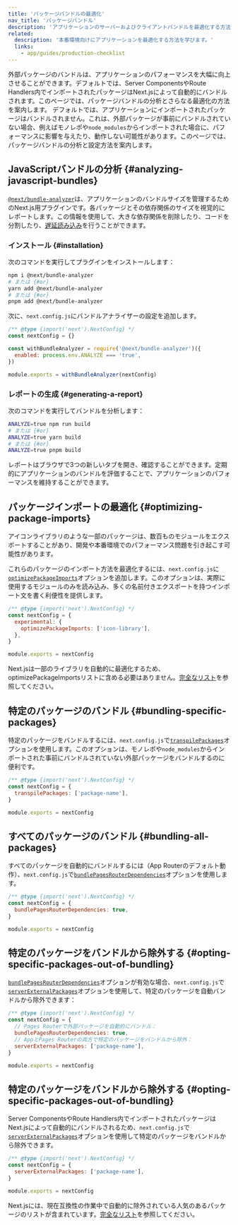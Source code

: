 ```yaml
---
title: 'パッケージバンドルの最適化'
nav_title: 'パッケージバンドル'
description: 'アプリケーションのサーバーおよびクライアントバンドルを最適化する方法を学びます。'
related:
  description: '本番環境向けにアプリケーションを最適化する方法を学びます。'
  links:
    - app/guides/production-checklist
---
```


外部パッケージのバンドルは、アプリケーションのパフォーマンスを大幅に向上させることができます。<AppOnly>デフォルトでは、Server ComponentsやRoute Handlers内でインポートされたパッケージはNext.jsによって自動的にバンドルされます。このページでは、パッケージバンドルの分析とさらなる最適化の方法を案内します。</AppOnly> <PagesOnly>デフォルトでは、アプリケーションにインポートされたパッケージはバンドルされません。これは、外部パッケージが事前にバンドルされていない場合、例えばモノレポや`node_modules`からインポートされた場合に、パフォーマンスに影響を与えたり、動作しない可能性があります。このページでは、パッケージバンドルの分析と設定方法を案内します。</PagesOnly>

## JavaScriptバンドルの分析 {#analyzing-javascript-bundles}

[`@next/bundle-analyzer`](https://www.npmjs.com/package/@next/bundle-analyzer)は、アプリケーションのバンドルサイズを管理するためのNext.js用プラグインです。各パッケージとその依存関係のサイズを視覚的にレポートします。この情報を使用して、大きな依存関係を削除したり、コードを分割したり、[遅延読み込み](/docs/app/building-your-application/optimizing/lazy-loading)を行うことができます。

### インストール {#installation}

次のコマンドを実行してプラグインをインストールします：

```bash
npm i @next/bundle-analyzer
# または {#or}
yarn add @next/bundle-analyzer
# または {#or}
pnpm add @next/bundle-analyzer
```

次に、`next.config.js`にバンドルアナライザーの設定を追加します。

```js title="next.config.js"
/** @type {import('next').NextConfig} */
const nextConfig = {}

const withBundleAnalyzer = require('@next/bundle-analyzer')({
  enabled: process.env.ANALYZE === 'true',
})

module.exports = withBundleAnalyzer(nextConfig)
```

### レポートの生成 {#generating-a-report}

次のコマンドを実行してバンドルを分析します：

```bash
ANALYZE=true npm run build
# または {#or}
ANALYZE=true yarn build
# または {#or}
ANALYZE=true pnpm build
```

レポートはブラウザで3つの新しいタブを開き、確認することができます。定期的にアプリケーションのバンドルを評価することで、アプリケーションのパフォーマンスを維持することができます。

## パッケージインポートの最適化 {#optimizing-package-imports}

アイコンライブラリのような一部のパッケージは、数百ものモジュールをエクスポートすることがあり、開発や本番環境でのパフォーマンス問題を引き起こす可能性があります。

これらのパッケージのインポート方法を最適化するには、`next.config.js`に[`optimizePackageImports`](/docs/app/api-reference/config/next-config-js/optimizePackageImports)オプションを追加します。このオプションは、実際に使用するモジュールのみを読み込み、多くの名前付きエクスポートを持つインポート文を書く利便性を提供します。

```js title="next.config.js"
/** @type {import('next').NextConfig} */
const nextConfig = {
  experimental: {
    optimizePackageImports: ['icon-library'],
  },
}

module.exports = nextConfig
```

Next.jsは一部のライブラリを自動的に最適化するため、optimizePackageImportsリストに含める必要はありません。[完全なリスト](https://nextjs.org/docs/app/api-reference/config/next-config-js/optimizePackageImports)を参照してください。

<PagesOnly>

## 特定のパッケージのバンドル {#bundling-specific-packages}

特定のパッケージをバンドルするには、`next.config.js`で[`transpilePackages`](/docs/app/api-reference/config/next-config-js/transpilePackages)オプションを使用します。このオプションは、モノレポや`node_modules`からインポートされた事前にバンドルされていない外部パッケージをバンドルするのに便利です。

```js title="next.config.js"
/** @type {import('next').NextConfig} */
const nextConfig = {
  transpilePackages: ['package-name'],
}

module.exports = nextConfig
```

## すべてのパッケージのバンドル {#bundling-all-packages}

すべてのパッケージを自動的にバンドルするには（App Routerのデフォルト動作）、`next.config.js`で[`bundlePagesRouterDependencies`](https://nextjs.org/docs/canary/pages/api-reference/config/next-config-js/bundlePagesRouterDependencies)オプションを使用します。

```js title="next.config.js"
/** @type {import('next').NextConfig} */
const nextConfig = {
  bundlePagesRouterDependencies: true,
}

module.exports = nextConfig
```

## 特定のパッケージをバンドルから除外する {#opting-specific-packages-out-of-bundling}

[`bundlePagesRouterDependencies`](https://nextjs.org/docs/canary/pages/api-reference/config/next-config-js/bundlePagesRouterDependencies)オプションが有効な場合、`next.config.js`で[`serverExternalPackages`](https://nextjs.org/docs/canary/pages/api-reference/config/next-config-js/serverExternalPackages)オプションを使用して、特定のパッケージを自動バンドルから除外できます：

```js title="next.config.js"
/** @type {import('next').NextConfig} */
const nextConfig = {
  // Pages Routerで外部パッケージを自動的にバンドル：
  bundlePagesRouterDependencies: true,
  // AppとPages Routerの両方で特定のパッケージをバンドルから除外：
  serverExternalPackages: ['package-name'],
}

module.exports = nextConfig
```

</PagesOnly>

<AppOnly>

## 特定のパッケージをバンドルから除外する {#opting-specific-packages-out-of-bundling}

Server ComponentsやRoute Handlers内でインポートされたパッケージはNext.jsによって自動的にバンドルされるため、`next.config.js`で[`serverExternalPackages`](/docs/app/api-reference/config/next-config-js/serverExternalPackages)オプションを使用して特定のパッケージをバンドルから除外できます。

```js title="next.config.js"
/** @type {import('next').NextConfig} */
const nextConfig = {
  serverExternalPackages: ['package-name'],
}

module.exports = nextConfig
```

Next.jsには、現在互換性の作業中で自動的に除外されている人気のあるパッケージのリストが含まれています。[完全なリスト](/docs/app/api-reference/config/next-config-js/serverExternalPackages)を参照してください。

</AppOnly>
